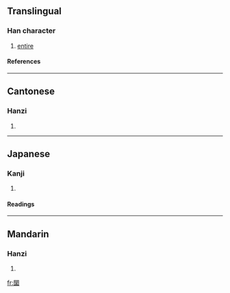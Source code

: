==Translingual==
===Han character===
{{Han char|rn=31|rad=囗|as=23|sn=26|four=6090<sub>4</sub>|canj=田女火木 (WVFD)}}
# [[entire]]
====References====
{{Han ref|kx=0221.191|dkj=04866|dj=0453.220|hdz=10727.160|uh=571E|ud=22302|bh=F96B|bd=63851}}
----
==Cantonese==
===Hanzi===
{{yue-hanzi|jyut=|y=lyun4}}
# {{defn|Cantonese}}
----
==Japanese==
===Kanji===
{{ja-kanji|grade=|rs=囗23}}
# {{defn|Japanese}} 
====Readings====
{{ja-readings|on=[[らん]] (ran)|kun=}}
----
==Mandarin==
===Hanzi===
{{cmn-hanzi|pin=[[luán]] ([[luan2]])|wg=luan<sup>2</sup>}}
# {{defn|Mandarin}}

[[fr:圞]]